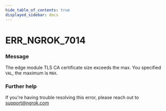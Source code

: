 ```yaml
---
hide_table_of_contents: true
displayed_sidebar: docs
---
```



# ERR_NGROK_7014

### Message

The edge module TLS CA certificate size exceeds the max. You specified `VAL`, the maximum is `MAX`.

<ErrorDetails error="err_ngrok_7014" />

### Further help

If you're having trouble resolving this error, please reach out to [support@ngrok.com](mailto:support@ngrok.com?subject=Help%20with%20ERR_NGROK_7014)

